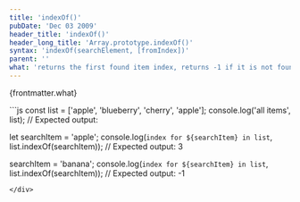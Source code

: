 ```yaml
---
title: 'indexOf()'
pubDate: 'Dec 03 2009'
header_title: 'indexOf()'
header_long_title: 'Array.prototype.indexOf()'
syntax: 'indexOf(searchElement, [fromIndex])'
parent: ''
what: 'returns the first found item index, returns -1 if it is not found'
---
```


{frontmatter.what}

<div class="copy-to-clipboard-wrap" id="code-sample-01">
<CopyToClipboard id="code-sample-01"></CopyToClipboard>
```js
const list = ['apple', 'blueberry', 'cherry', 'apple'];
console.log('all items', list);
// Expected output: 

let searchItem = 'apple';
console.log(`index for ${searchItem} in list`, list.indexOf(searchItem));
// Expected output: 3

searchItem = 'banana';
console.log(`index for ${searchItem} in list`, list.indexOf(searchItem));
// Expected output: -1
```
</div>

